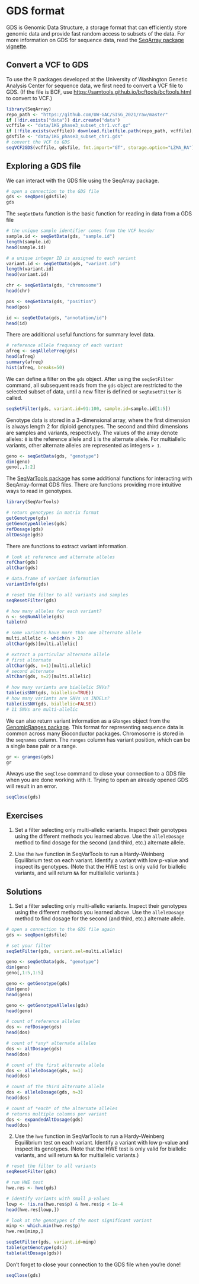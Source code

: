 # GDS format

GDS is Genomic Data Structure, a storage format that can efficiently store genomic data and provide fast random access to subsets of the data. For more information on GDS for sequence data, read the [SeqArray package vignette](https://github.com/zhengxwen/SeqArray/blob/master/vignettes/SeqArrayTutorial.Rmd).

## Convert a VCF to GDS

To use the R packages developed at the University of Washington Genetic Analysis Center for sequence data, we first need to convert a VCF file to GDS. (If the file is BCF, use [https://samtools.github.io/bcftools/bcftools.html](bcftools) to convert to VCF.)

```r
library(SeqArray)
repo_path <- "https://github.com/UW-GAC/SISG_2021/raw/master"
if (!dir.exists("data")) dir.create("data")
vcffile <- "data/1KG_phase3_subset_chr1.vcf.gz"
if (!file.exists(vcffile)) download.file(file.path(repo_path, vcffile), vcffile)
gdsfile <- "data/1KG_phase3_subset_chr1.gds"
# convert the VCF to GDS
seqVCF2GDS(vcffile, gdsfile, fmt.import="GT", storage.option="LZMA_RA")
```

## Exploring a GDS file

We can interact with the GDS file using the SeqArray package.

```r
# open a connection to the GDS file
gds <- seqOpen(gdsfile)
gds
```

The `seqGetData` function is the basic function for reading in data from a GDS file
```r
# the unique sample identifier comes from the VCF header
sample.id <- seqGetData(gds, "sample.id")
length(sample.id)
head(sample.id)

# a unique integer ID is assigned to each variant
variant.id <- seqGetData(gds, "variant.id")
length(variant.id)
head(variant.id)

chr <- seqGetData(gds, "chromosome")
head(chr)

pos <- seqGetData(gds, "position")
head(pos)

id <- seqGetData(gds, "annotation/id")
head(id)
```

There are additional useful functions for summary level data.

```r
# reference allele frequency of each variant
afreq <- seqAlleleFreq(gds)
head(afreq)
summary(afreq)
hist(afreq, breaks=50)
```

We can define a filter on the `gds` object. After using the `seqSetFilter` command, all subsequent reads from the `gds` object are restricted to the selected subset of data, until a new filter is defined or `seqResetFilter` is called.

```r
seqSetFilter(gds, variant.id=91:100, sample.id=sample.id[1:5])
```

Genotype data is stored in a 3-dimensional array, where the first dimension is always length 2 for diploid genotypes. The second and third dimensions are samples and variants, respectively. The values of the array denote alleles: `0` is the reference allele and `1` is the alternate allele. For multiallelic variants, other alternate alleles are represented as integers `> 1`.

```r
geno <- seqGetData(gds, "genotype")
dim(geno)
geno[,,1:2]
```

The [SeqVarTools package](http://bioconductor.org/packages/SeqVarTools) has some additional functions for interacting with SeqArray-format GDS files. There are functions providing more intuitive ways to read in genotypes. 

```r
library(SeqVarTools)

# return genotypes in matrix format
getGenotype(gds)
getGenotypeAlleles(gds)
refDosage(gds)
altDosage(gds)
```

There are functions to extract variant information. 

```r
# look at reference and alternate alleles
refChar(gds)
altChar(gds)

# data.frame of variant information
variantInfo(gds)

# reset the filter to all variants and samples
seqResetFilter(gds)

# how many alleles for each variant?
n <- seqNumAllele(gds)
table(n)

# some variants have more than one alternate allele
multi.allelic <- which(n > 2)
altChar(gds)[multi.allelic]

# extract a particular alternate allele
# first alternate
altChar(gds, n=1)[multi.allelic]
# second alternate
altChar(gds, n=2)[multi.allelic]

# how many variants are biallelic SNVs?
table(isSNV(gds, biallelic=TRUE))
# how many variants are SNVs vs INDELs?
table(isSNV(gds, biallelic=FALSE))
# 11 SNVs are multi-allelic
```

We can also return variant information as a `GRanges` object from the [GenomicRanges package](https://bioconductor.org/packages/release/bioc/manuals/GenomicRanges/man/GenomicRanges.pdf). This format for representing sequence data is common across many Bioconductor packages. Chromosome is stored in the `seqnames` column. The `ranges` column has variant position, which can be a single base pair or a range.

```r
gr <- granges(gds)
gr
```

Always use the `seqClose` command to close your connection to a GDS file when you are done working with it. Trying to open an already opened GDS will result in an error. 

```r
seqClose(gds)
```


## Exercises 

1. Set a filter selecting only multi-allelic variants. Inspect their genotypes using the different methods you learned above. Use the `alleleDosage` method to find dosage for the second (and third, etc.) alternate allele.

2. Use the `hwe` function in SeqVarTools to run a Hardy-Weinberg Equilibrium test on each variant. Identify a variant with low p-value and inspect its genotypes. (Note that the HWE test is only valid for biallelic variants, and will return `NA` for multiallelic variants.)


## Solutions

1. Set a filter selecting only multi-allelic variants. Inspect their genotypes using the different methods you learned above. Use the `alleleDosage` method to find dosage for the second (and third, etc.) alternate allele.

```r
# open a connection to the GDS file again
gds <- seqOpen(gdsfile)

# set your filter
seqSetFilter(gds, variant.sel=multi.allelic)

geno <- seqGetData(gds, "genotype")
dim(geno)
geno[,1:5,1:5]

geno <- getGenotype(gds)
dim(geno)
head(geno)

geno <- getGenotypeAlleles(gds)
head(geno)

# count of reference alleles
dos <- refDosage(gds)
head(dos)

# count of *any* alternate alleles
dos <- altDosage(gds)
head(dos)

# count of the first alternate allele 
dos <- alleleDosage(gds, n=1)
head(dos)

# count of the third alternate allele
dos <- alleleDosage(gds, n=3)
head(dos)

# count of *each* of the alternate alleles
# returns multiple columns per variant
dos <- expandedAltDosage(gds)
head(dos)
```

2. Use the `hwe` function in SeqVarTools to run a Hardy-Weinberg Equilibrium test on each variant. Identify a variant with low p-value and inspect its genotypes. (Note that the HWE test is only valid for biallelic variants, and will return `NA` for multiallelic variants.)

```r
# reset the filter to all variants
seqResetFilter(gds)

# run HWE test
hwe.res <- hwe(gds)

# identify variants with small p-values
lowp <- !is.na(hwe.res$p) & hwe.res$p < 1e-4
head(hwe.res[lowp,])

# look at the genotypes of the most significant variant
minp <- which.min(hwe.res$p)
hwe.res[minp,]

seqSetFilter(gds, variant.id=minp)
table(getGenotype(gds))
table(altDosage(gds))
```

Don't forget to close your connection to the GDS file when you're done!

```r
seqClose(gds)
```
